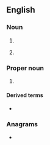 ==English==

===Noun===
{{en-noun}}

# {{initialism of|en|business system analyst}}
# {{lb|en|protein}} {{initialism of|en|[[bovine]] [[serum]] [[albumin]]}}

===Proper noun===
{{en-proper noun}}

# {{lb|en|Scouting}} {{initialism of|en|{{w|Boy Scouts of America}}}}

====Derived terms====
* {{l|en|BSAer}}

===Anagrams===
* {{anagrams|en|a=abs|ABS|ABs|Abs|B. A. S.|B.A.S.|B.A.s|BAS|BAs|SAB|SBA|Sab.|abs|abs-|abs.|bas|sab}}